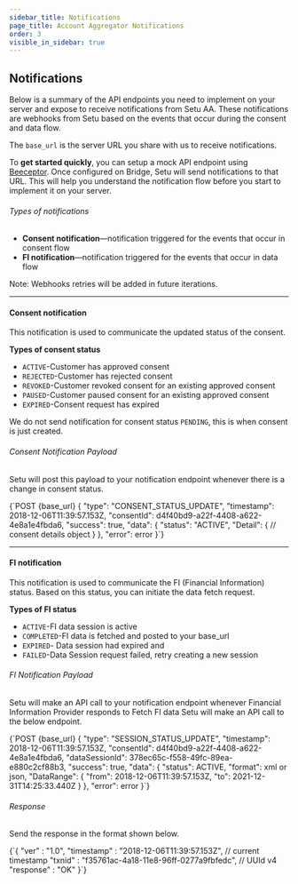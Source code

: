 ```yaml
---
sidebar_title: Notifications
page_title: Account Aggregator Notifications
order: 3
visible_in_sidebar: true
---
```


## Notifications

Below is a summary of the API endpoints you need to implement on your server and expose to receive notifications from Setu AA. These notifications are webhooks from Setu based on the events that occur during the consent and data flow.

The `base_url` is the server URL you share with us to receive notifications.

To **get started quickly**, you can setup a mock API endpoint using <a href="https://beeceptor.com/" target="_blank">Beeceptor</a>. Once configured on Bridge, Setu will send notifications to that URL. This will help you understand the notification flow before you start to implement it on your server.

###### Types of notifications

- **Consent notification**—notification triggered for the events that occur in consent flow
- **FI notification**—notification triggered for the events that occur in data flow

Note: Webhooks retries will be added in future iterations.

<hr class="primary" />

#### Consent notification

This notification is used to communicate the updated status of the consent.

**Types of consent status**

- `ACTIVE`-Customer has approved consent
- `REJECTED`-Customer has rejected consent
- `REVOKED`-Customer revoked consent for an existing approved consent
- `PAUSED`-Customer paused consent for an existing approved consent
- `EXPIRED`-Consent request has expired

We do not send notification for consent status `PENDING`, this is when consent is just created.

###### Consent Notification Payload

Setu will post this payload to your notification endpoint whenever there is a change in consent status.

<CodeBlockWithCopy language="json">
  {`POST  {base_url}
{
  "type": "CONSENT_STATUS_UPDATE",
  "timestamp": 2018-12-06T11:39:57.153Z,
  "consentId": d4f40bd9-a22f-4408-a622-4e8a1e4fbda6,
  "success": true,
  "data": {
    "status": "ACTIVE", 
    "Detail": {                            
                        // consent details object
                   }
  },
  "error": error
}`}
</CodeBlockWithCopy>

<hr class="primary" />

#### FI notification

This notification is used to communicate the FI (Financial Information) status. Based on this status, you can initiate the data fetch request.

**Types of FI status**

- `ACTIVE`-FI data session is active
- `COMPLETED`-FI data is fetched and posted to your base_url
- `EXPIRED`- Data session had expired and
- `FAILED`-Data Session request failed, retry creating a new session

###### FI Notification Payload

Setu will make an API call to your notification endpoint whenever Financial Information Provider responds to Fetch FI data
Setu will make an API call to the below endpoint.

<CodeBlockWithCopy language="json">
  {`POST   {base_url}
{
  "type": "SESSION_STATUS_UPDATE",
  "timestamp": 2018-12-06T11:39:57.153Z,
  "consentId": d4f40bd9-a22f-4408-a622-4e8a1e4fbda6,
  "dataSessionId": 378ec65c-f558-49fc-89ea-e880c2cf88b3,
  "success": true,
  "data": {
    "status": ACTIVE,
    "format": xml or json,
    "DataRange": {
      "from": 2018-12-06T11:39:57.153Z,
      "to": 2021-12-31T14:25:33.440Z
    }
  },
  "error": error
}`}
</CodeBlockWithCopy>

###### Response

Send the response in the format shown below.

<CodeBlockWithCopy language="json">
  {`{
    "ver"       : "1.0",
    "timestamp" : "2018-12-06T11:39:57.153Z", // current timestamp
    "txnid"     : "f35761ac-4a18-11e8-96ff-0277a9fbfedc", // UUId v4
    "response"  : "OK"
}`}
</CodeBlockWithCopy>

<WasPageHelpful />

